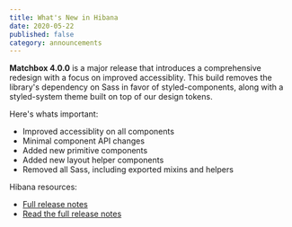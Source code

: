 ```yaml
---
title: What's New in Hibana
date: 2020-05-22
published: false
category: announcements
---
```


**Matchbox 4.0.0** is a major release that introduces a comprehensive redesign with a focus on improved accessiblity. This build removes the library's dependency on Sass in favor of <ExternalLink to="https://styled-components.com/">styled-components</ExternalLink>, along with a <ExternalLink to="http://styled-system.com/">styled-system</ExternalLink> theme built on top of our design tokens.

Here's whats important:

- Improved accessiblity on all components
- Minimal component API changes
- Added new primitive components
- Added new layout helper components
- Removed all Sass, including exported mixins and helpers

Hibana resources:

- [Full release notes](/updates/2020/2020-05-22-4.0.0-release/)
- [Read the full release notes](/updates/2020/2020-05-22-4.0.0-release/)

